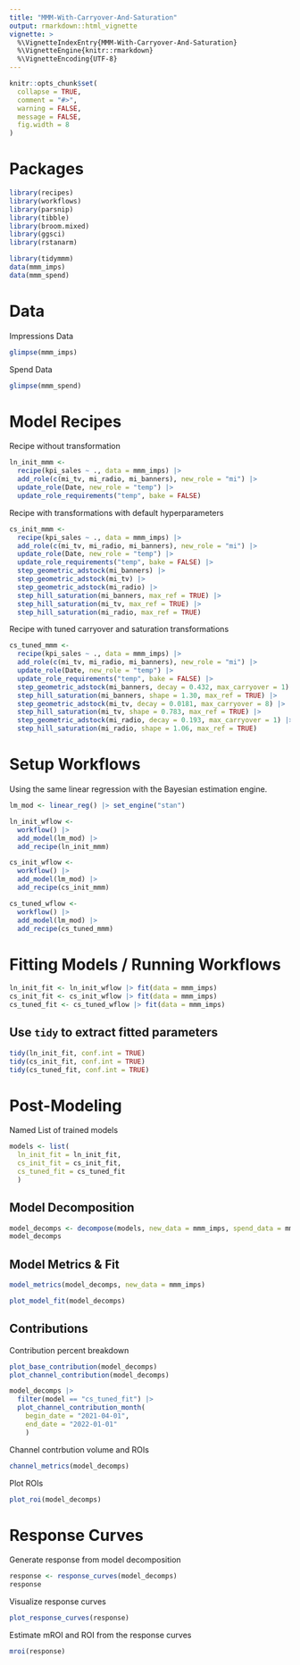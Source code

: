 ```yaml
---
title: "MMM-With-Carryover-And-Saturation"
output: rmarkdown::html_vignette
vignette: >
  %\VignetteIndexEntry{MMM-With-Carryover-And-Saturation}
  %\VignetteEngine{knitr::rmarkdown}
  %\VignetteEncoding{UTF-8}
---
```


```r
knitr::opts_chunk$set(
  collapse = TRUE,
  comment = "#>",
  warning = FALSE,
  message = FALSE,
  fig.width = 8
)
```

# Packages

```r
library(recipes)
library(workflows)
library(parsnip)
library(tibble)
library(broom.mixed)
library(ggsci)
library(rstanarm)

library(tidymmm)
data(mmm_imps)
data(mmm_spend)
```

# Data

Impressions Data
```r
glimpse(mmm_imps)
```
Spend Data
```r
glimpse(mmm_spend)
```

# Model Recipes

Recipe without transformation
```r
ln_init_mmm <-
  recipe(kpi_sales ~ ., data = mmm_imps) |>
  add_role(c(mi_tv, mi_radio, mi_banners), new_role = "mi") |>
  update_role(Date, new_role = "temp") |>
  update_role_requirements("temp", bake = FALSE)
```

Recipe with transformations with default hyperparameters
```r
cs_init_mmm <-
  recipe(kpi_sales ~ ., data = mmm_imps) |>
  add_role(c(mi_tv, mi_radio, mi_banners), new_role = "mi") |>
  update_role(Date, new_role = "temp") |>
  update_role_requirements("temp", bake = FALSE) |>
  step_geometric_adstock(mi_banners) |>
  step_geometric_adstock(mi_tv) |>
  step_geometric_adstock(mi_radio) |>
  step_hill_saturation(mi_banners, max_ref = TRUE) |>
  step_hill_saturation(mi_tv, max_ref = TRUE) |>
  step_hill_saturation(mi_radio, max_ref = TRUE)
```

Recipe with tuned carryover and saturation transformations
```r
cs_tuned_mmm <-
  recipe(kpi_sales ~ ., data = mmm_imps) |>
  add_role(c(mi_tv, mi_radio, mi_banners), new_role = "mi") |>
  update_role(Date, new_role = "temp") |>
  update_role_requirements("temp", bake = FALSE) |>
  step_geometric_adstock(mi_banners, decay = 0.432, max_carryover = 1) |> 
  step_hill_saturation(mi_banners, shape = 1.30, max_ref = TRUE) |> 
  step_geometric_adstock(mi_tv, decay = 0.0181, max_carryover = 8) |> 
  step_hill_saturation(mi_tv, shape = 0.783, max_ref = TRUE) |> 
  step_geometric_adstock(mi_radio, decay = 0.193, max_carryover = 1) |> 
  step_hill_saturation(mi_radio, shape = 1.06, max_ref = TRUE)
```

# Setup Workflows

Using the same linear regression with the Bayesian estimation engine.

```r
lm_mod <- linear_reg() |> set_engine("stan")

ln_init_wflow <-
  workflow() |>
  add_model(lm_mod) |>
  add_recipe(ln_init_mmm)

cs_init_wflow <-
  workflow() |>
  add_model(lm_mod) |>
  add_recipe(cs_init_mmm)

cs_tuned_wflow <-
  workflow() |>
  add_model(lm_mod) |>
  add_recipe(cs_tuned_mmm)
```


# Fitting Models / Running Workflows

```r
ln_init_fit <- ln_init_wflow |> fit(data = mmm_imps)
cs_init_fit <- cs_init_wflow |> fit(data = mmm_imps)
cs_tuned_fit <- cs_tuned_wflow |> fit(data = mmm_imps)
```

## Use `tidy` to extract fitted parameters

```r
tidy(ln_init_fit, conf.int = TRUE)
tidy(cs_init_fit, conf.int = TRUE)
tidy(cs_tuned_fit, conf.int = TRUE)
```

# Post-Modeling

Named List of trained models
```r
models <- list(
  ln_init_fit = ln_init_fit,
  cs_init_fit = cs_init_fit,
  cs_tuned_fit = cs_tuned_fit
  )
```

## Model Decomposition
```r
model_decomps <- decompose(models, new_data = mmm_imps, spend_data = mmm_spend)
model_decomps
```

## Model Metrics & Fit
```r
model_metrics(model_decomps, new_data = mmm_imps)
```

```r
plot_model_fit(model_decomps)
```


## Contributions

Contribution percent breakdown
```r
plot_base_contribution(model_decomps)
plot_channel_contribution(model_decomps)
```


```r
model_decomps |> 
  filter(model == "cs_tuned_fit") |> 
  plot_channel_contribution_month(
    begin_date = "2021-04-01", 
    end_date = "2022-01-01"
    )
```


Channel contrbution volume and ROIs
```r
channel_metrics(model_decomps)
```

Plot ROIs
```r
plot_roi(model_decomps)
```

# Response Curves

Generate response from model decomposition
```r
response <- response_curves(model_decomps)
response
```

Visualize response curves
```r
plot_response_curves(response)
```

Estimate mROI and ROI from the response curves
```r
mroi(response)
```


